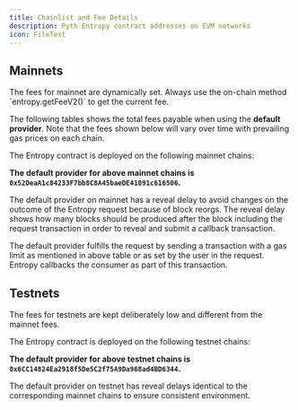 ```yaml
---
title: Chainlist and Fee Details
description: Pyth Entropy contract addresses on EVM networks
icon: FileText
---
```



## Mainnets

<Callout type="warning">
  <div>
    The fees for mainnet are dynamically set. Always use the on-chain method
    `entropy.getFeeV2()` to get the current fee.
  </div>
</Callout>

The following tables shows the total fees payable when using the **default provider**.
Note that the fees shown below will vary over time with prevailing gas prices on each chain.

The Entropy contract is deployed on the following mainnet chains:

<EntropyTable isMainnet={true} />

**The default provider for above mainnet chains is `0x52DeaA1c84233F7bb8C8A45baeDE41091c616506`.**

The default provider on mainnet has a reveal delay to avoid changes on the outcome of the Entropy request because of block reorgs.
The reveal delay shows how many blocks should be produced after the block including the request transaction in order to reveal and submit a callback transaction.

The default provider fulfills the request by sending a transaction with a gas limit as mentioned in above table or as set by the user in the request.
Entropy callbacks the consumer as part of this transaction.

## Testnets

<Callout type="info">
  <div>
    The fees for testnets are kept deliberately low and different from the
    mainnet fees.
  </div>
</Callout>

The Entropy contract is deployed on the following testnet chains:

<EntropyTable isMainnet={false} />

**The default provider for above testnet chains is `0x6CC14824Ea2918f5De5C2f75A9Da968ad4BD6344`.**

The default provider on testnet has reveal delays identical to the corresponding mainnet chains to ensure consistent environment.
